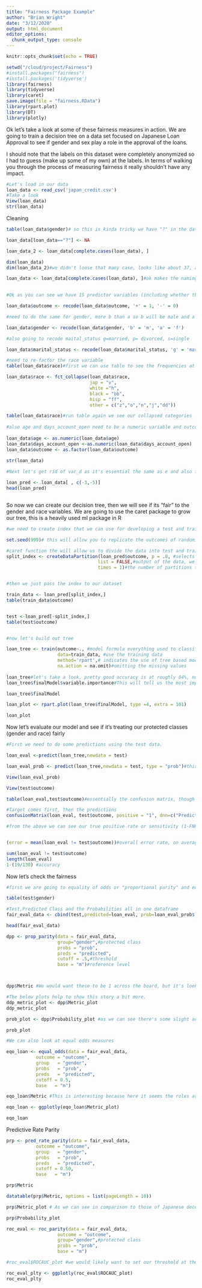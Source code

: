```yaml
---
title: "Fairness Package Example"
author: "Brian Wright"
date: "3/12/2020"
output: html_document
editor_options: 
  chunk_output_type: console
---
```


```r
knitr::opts_chunk$set(echo = TRUE)
```

```r
setwd("/cloud/project/Fairness")
#install.packages("fairness")
#install.packages('tidyverse')
library(fairness)
library(tidyverse)
library(caret)
save.image(file = "fairness.RData")
library(rpart.plot)
library(DT)
library(plotly)
```

Ok let's take a look at some of these fairness measures in action. We are going to train a decision tree on a data set focused on Japanese Loan Approval to see if gender and sex play a role in the approval of the loans. 

I should note that the labels on this dataset were completely anonymized so I had to guess (make up some of my own) at the labels. In terms of walking you through the process of measuring fairness it really shouldn't have any impact. 

```r
#Let's load in our data
loan_data <- read_csv('japan_credit.csv')
#Take a look
View(loan_data)
str(loan_data)
```

Cleaning 
```r
table(loan_data$gender)# so this is kinda tricky we have "?" in the data instead of NAs, so we should probably replace the "?" with NAs, then remove them 

loan_data[loan_data=="?"] <- NA

loan_data_2 <- loan_data[complete.cases(loan_data), ]

dim(loan_data)
dim(loan_data_2)#we didn't loose that many case, looks like about 37, actually going to overwrite to loan_data

loan_data <- loan_data[complete.cases(loan_data), ]#ok makes the naming simpler
  

#Ok as you can see we have 15 predictor variables (including whether the applications prefer funfetti_cake) and one outcome measure. We do need to reclass the outcome measure to the traditional {0,1} format along with a few other variables, we can do this with recode.

loan_data$outcome <- recode(loan_data$outcome, '+' = 1, '-' = 0)

#need to do the same for gender, more b than a so b will be male and a female 

loan_data$gender <- recode(loan_data$gender, 'b' = 'm', 'a' = 'f')

#also going to recode maital_status g=married, p= divorced, s=single

loan_data$marital_status <- recode(loan_data$marital_status, 'g' = 'mar', 'p' = 'div', 's'='sig') 

#need to re-factor the race variable
table(loan_data$race)#first we can use table to see the frequencies at each of the categories. Given that this is Japanese data we will classify v and Jap, h as white, bb as black, ff as Hispanic and everything else into other. 

loan_data$race <- fct_collapse(loan_data$race,
                               jap = "v",
                               white ="h",
                               black = "bb",
                               hisp = "ff",
                               other = c("z","o","n","j","dd"))

table(loan_data$race)#run table again we see our collapsed categories 
                               
#also age and days_account_open need to be a numeric variable and outcome should be a factor so need to do some quick coercions 
 
loan_data$age <- as.numeric(loan_data$age)
loan_data$days_account_open <-as.numeric(loan_data$days_account_open)
loan_data$outcome <- as.factor(loan_data$outcome)

str(loan_data)
  
#Next let's get rid of var_d as it's essential the same as e and also f as its got 15 different categories so the complexity of keeping that many levels would be pretty difficult to manage inside our tree, especially not knowing the labels.  

loan_pred <- loan_data[ , c(-3,-5)] 
head(loan_pred)



```
So now we can create our decision tree, then we will see if its "fair" to the gender and race variables. We are going to use the caret package to grow our tree, this is a heavily used ml package in R

```r
#we need to create index that we can use for developing a test and training set. Training is for build the tree and test is for checking the quality. 

set.seed(999)# this will allow you to replicate the outcomes of randomized process

#caret function the will allow us to divide the data into test and train, it will randomly assign rows into each category while maintaining the relative balance (0 and 1s) of the target variable. 
split_index <- createDataPartition(loan_pred$outcome, p = .8, #selects the split, 80% training 20% for test 
                                  list = FALSE,#output of the data, we don't want a list
                                  times = 1)#the number of partitions to create we just want one


#then we just pass the index to our dataset

train_data <- loan_pred[split_index,]
table(train_data$outcome)


test <-loan_pred[-split_index,]
table(test$outcome)


#now let's build out tree

loan_tree <- train(outcome~., #model formula everything used to classify outcome
                   data=train_data, #use the training data
                   method='rpart',# indicates the use of tree based model
                   na.action = na.omit)#omitting the missing values
                   
loan_tree#let's take a look, pretty good accuracy is at roughly 84%, not bad. Accuracy is (TP + TN)/(P+N). High level indicator of model efficiency. 
loan_tree$finalModel$variable.importance#This will tell us the most important variables in terms of reducing our model error...hahaha liking funfetti takes the cake!! As it should anyone that doesn't enjoy a nice piece of funfetti cake just can't be trusted.

loan_tree$finalModel

loan_plot <- rpart.plot(loan_tree$finalModel, type =4, extra = 101)

loan_plot

```
Now let's evaluate our model and see if it's treating our protected classes (gender and race) fairly

```r
#First we need to do some predictions using the test data.

loan_eval <-predict(loan_tree,newdata = test)

loan_eval_prob <- predict(loan_tree,newdata = test, type = "prob")#this gives us the predicted prob, we will need these later for the fairness evaluation

View(loan_eval_prob)

View(test$outcome)

table(loan_eval,test$outcome)#essentially the confusion matrix, though we can make a fancy one using caret built in functions

#Target comes first, then the predictions
confusionMatrix(loan_eval, test$outcome, positive = "1", dnn=c("Prediction", "Actual"), mode = "sens_spec")

#from the above we can see our true positive rate or sensitivity (1-FNR) is quite good at 94%, True Negative Rate or specificity (1-FPR) is not bad at 77%.  


(error = mean(loan_eval != test$outcome))#overall error rate, on average when does our prediction not match the actual, looks like around 15%, so pretty good 

sum(loan_eval != test$outcome)
length(loan_eval)
1-(19/130) #accuracy

```
Now let's check the fairness

```r
#first we are going to equality of odds or "proportional parity" and equal opportunity "equal odds" as defined by this package, but we need create a new data frame that includes our set of predicted values and the percentage values associated with each outcome. We will add this to our test set.  

table(test$gender)

#Test,Predicted Class and the Probabilities all in one dataframe
fair_eval_data <- cbind(test,predicted=loan_eval, prob=loan_eval_prob$`1`)

head(fair_eval_data)

dpp <- prop_parity(data = fair_eval_data, 
                   group="gender",#protected class
                   probs = "prob",
                   preds = "predicted",
                   cutoff = .5,#threshold
                   base = "m")#reference level 



dpp$Metric #We would want these to be 1 across the board, but it's looks like being female appears to be favored, but very little. 

#The below plots help to show this story a bit more.
ddp_metric_plot <- dpp$Metric_plot
ddp_metric_plot

prob_plot <- dpp$Probability_plot #as we can see there's some slight advantages to being female both before the 50% threshold but about the same after the cutoff.

prob_plot

#We can also look at equal odds measures

eqo_loan <- equal_odds(data = fair_eval_data, 
           outcome = "outcome", 
           group   = "gender",
           probs   = "prob", 
           preds   = "predicted",
           cutoff = 0.5, 
           base   = "m")

eqo_loan$Metric #This is interesting because here it seems the roles are slightly reversed. 

eqo_loan <- ggplotly(eqo_loan$Metric_plot)

eqo_loan

```
Predictive Rate Parity

```r
prp <- pred_rate_parity(data = fair_eval_data, 
           outcome = "outcome", 
           group   = "gender",
           probs   = "prob", 
           preds   = "predicted",
           cutoff = 0.50, 
           base   = "m")

prp$Metric

datatable(prp$Metric, options = list(pageLength = 10))

prp$Metric_plot # As we can see in comparison to those of Japanese decent white and black individuals are being classified much less accurately when it comes to the positive outcome of getting a loan. Keeping in mind this is made up data.  

prp$Probability_plot


```

```r
roc_eval <- roc_parity(data = fair_eval_data,
                   outcome = "outcome",
                   group="gender",#protected class
                   probs = "prob",
                   base = "m")

#roc_eval$ROCAUC_plot #we would likely want to set our threshold at the intersection of these two graphs, but these seems to be a rather minor difference. 

roc_eval_plty <- ggplotly(roc_eval$ROCAUC_plot)
roc_eval_plty
```


